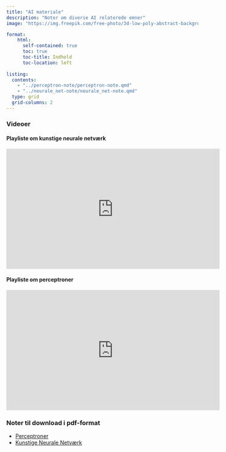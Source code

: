 ```yaml
---
title: "AI materiale"
description: "Noter om diverse AI relaterede emner"
image: "https://img.freepik.com/free-photo/3d-low-poly-abstract-background-with-shallow-depth-field_1048-10653.jpg?w=900&t=st=1692095961~exp=1692096561~hmac=79c2725cca7fa43c86a951ce52a32b075f475b1493e89e98264ee74a13aa7d11s"

format:
    html: 
      self-contained: true
      toc: true
      toc-title: Indhold
      toc-location: left
      
listing:
  contents:
    - "../perceptron-note/perceptron-note.qmd"
    - "../neurale_net-note/neurale_net-note.qmd"
  type: grid
  grid-columns: 2
---
```


### Videoer

#### Playliste om  kunstige neurale netværk

<iframe data-external="1" width="560" height="315" src="https://www.youtube.com/embed/videoseries?list=PLIdWoTbMPdkAhk1wbsNx58QadiJ8ghGOg" title="Playliste om perceptroner" frameborder="0" allow="accelerometer; autoplay; clipboard-write; encrypted-media; gyroscope; picture-in-picture; web-share" allowfullscreen></iframe>

#### Playliste om perceptroner

<iframe data-external="1" width="560" height="315" src="https://www.youtube.com/embed/videoseries?list=PLIdWoTbMPdkBdcpyMZYpBkQzRUsSHYXoP" title="Playliste om kunstige neurale netværk" frameborder="0" allow="accelerometer; autoplay; clipboard-write; encrypted-media; gyroscope; picture-in-picture; web-share" allowfullscreen></iframe>

<!-- - [*k*-nærmeste naboer (dokument)](http://apps.math.aau.dk/AI/k_NN/) -->
<!-- - [*k*-nærmeste naboer (app)](http://apps.math.aau.dk/AI/kNN/) -->
<!-- - [Lineær regression (dokument)](http://apps.math.aau.dk/AI/linreg/) -->
<!-- - [Modelkompleksitet (dokument)](http://apps.math.aau.dk/AI/modelkompleksitet/) -->
<!-- - [Søgræs og *kNN* (dokument)](http://apps.math.aau.dk/AI/sogras/) -->




### Noter til download i pdf-format

- [Perceptroner](./pdfs/perceptroner_v2.pdf)
- [Kunstige Neurale Netværk](./pdfs/neuralenet_v2.pdf)
